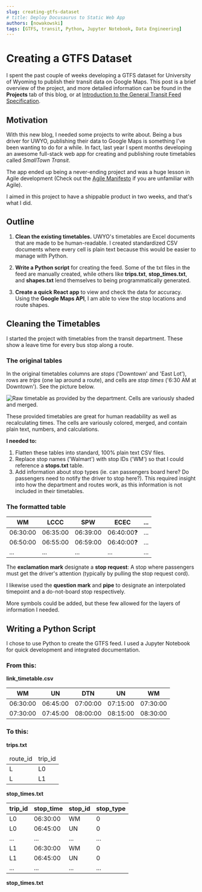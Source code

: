 ```yaml
---
slug: creating-gtfs-dataset
# title: Deploy Docusaurus to Static Web App
authors: [nowakowski]
tags: [GTFS, transit, Python, Jupyter Notebook, Data Engineering]
---
```


# Creating a GTFS Dataset

I spent the past couple of weeks developing a GTFS dataset for University of Wyoming to publish their transit data on Google Maps. This post is a brief overview of the project, and more detailed information can be found in the **Projects** tab of this blog, or at [Introduction to the General Transit Feed Specification](/docs/GTFS/introduction).

## Motivation

With this new blog, I needed some projects to write about. Being a bus driver for UWYO, publishing their data to Google Maps is something I've been wanting to do for a while. In fact, last year I spent months developing an awesome full-stack web app for creating and publishing route timetables called _SmallTown Transit_.

The app ended up being a never-ending project and was a huge lesson in Agile development (Check out the [Agile Manifesto](https://agilemanifesto.org/) if you are unfamiliar with Agile).

I aimed in this project to have a shippable product in two weeks, and that's what I did.

## Outline

1. **Clean the existing timetables.** UWYO's timetables are Excel documents that are made to be human-readable. I created standardized CSV documents where every cell is plain text because this would be easier to manage with Python.

2. **Write a Python script** for creating the feed. Some of the txt files in the feed are manually created, while others like **trips.txt**, **stop_times.txt**, and **shapes.txt** lend themselves to being programmatically generated.

3. **Create a quick React app** to view and check the data for accuracy. Using the **Google Maps API**, I am able to view the stop locations and route shapes.

## Cleaning the Timetables

I started the project with timetables from the transit department. These show a leave time for every bus stop along a route.

### The original tables

In the original timetables columns are _stops_ ('Downtown' and 'East Lot'), rows are _trips_ (one lap around a route), and cells are _stop times_ ('6:30 AM at Downtown'). See the picture below.

![Raw timetable as provided by the department. Cells are variously shaded and merged.](./media/raw-timetables.png)

These provided timetables are great for human readability as well as recalculating times. The cells are variously colored, merged, and contain plain text, numbers, and calculations.

**I needed to:**

1. Flatten these tables into standard, 100% plain text CSV files.
2. Replace stop names ('Walmart') with stop IDs ('WM') so that I could reference a **stops.txt** table.
3. Add information about stop types (ie. can passengers board here? Do passengers need to notify the driver to stop here?). This required insight into how the department and routes work, as this information is not included in their timetables.

### The formatted table

<table>
  <thead>
    <tr>
      <th>WM</th>
      <th>LCCC</th>
      <th>SPW</th>
      <th>ECEC</th>
      <th>...</th>
    </tr>
  </thead>
  <tbody>
    <tr>
      <td>06:30:00</td>
      <td>06:35:00</td>
      <td>06:39:00</td>
      <td>
        06:40:00<b>?</b>
      </td>
      <td>...</td>
    </tr>
    <tr>
      <td>06:50:00</td>
      <td>06:55:00</td>
      <td>06:59:00</td>
      <td>
        06:40:00<b>?</b>
      </td>
      <td>...</td>
    </tr>
    <tr>
      <td>...</td>
      <td>...</td>
      <td>...</td>
      <td>...</td>
      <td>...</td>
    </tr>
  </tbody>
</table>

The **exclamation mark** designate a **stop request**: A stop where passengers must get the driver's attention (typically by pulling the stop request cord).

I likewise used the **question mark** and **pipe** to designate an interpolated timepoint and a do-not-board stop respectively.

More symbols could be added, but these few allowed for the layers of information I needed.

## Writing a Python Script

I chose to use Python to create the GTFS feed. I used a Jupyter Notebook for quick development and integrated documentation.

### From this:

**link_timetable.csv**

<table>
  <thead>
    <tr>
      <th>WM</th>
      <th>UN</th>
      <th>DTN</th>
      <th>UN</th>
      <th>WM</th>
    </tr>
  </thead>
  <tbody>
    <tr>
      <td>06:30:00</td>
      <td>06:45:00</td>
      <td>07:00:00</td>
      <td>07:15:00</td>
      <td>07:30:00</td>
    </tr>
    <tr>
      <td>07:30:00</td>
      <td>07:45:00</td>
      <td>08:00:00</td>
      <td>08:15:00</td>
      <td>08:30:00</td>
    </tr>
  </tbody>
</table>

### To this:

<div className="container">
  <div className="row">
    <section style={{ marginRight: '3rem' }}>
      <b>trips.txt</b>
      <table>
        <thead>
          <tr>
            <td>route_id</td>
            <td>trip_id</td>
          </tr>
        </thead>
        <tbody>
          <tr>
            <td>L</td>
            <td>L0</td>
          </tr>
          <tr>
            <td>L</td>
            <td>L1</td>
          </tr>
        </tbody>
      </table>
    </section>
    <section>
      <b>stop_times.txt</b>
      <table>
        <thead>
          <tr>
            <th>trip_id</th>
            <th>stop_time</th>
            <th>stop_id</th>
            <th>stop_type</th>
          </tr>
        </thead>
        <tbody>
          <tr>
            <td>L0</td>
            <td>06:30:00</td>
            <td>WM</td>
            <td>0</td>
          </tr>
          <tr>
            <td>L0</td>
            <td>06:45:00</td>
            <td>UN</td>
            <td>0</td>
          </tr>
          <tr>
            <td>...</td>
            <td>...</td>
            <td>...</td>
            <td>...</td>
          </tr>
          <tr>
            <td>L1</td>
            <td>06:30:00</td>
            <td>WM</td>
            <td>0</td>
          </tr>
          <tr>
            <td>L1</td>
            <td>06:45:00</td>
            <td>UN</td>
            <td>0</td>
          </tr>
          <tr>
            <td>...</td>
            <td>...</td>
            <td>...</td>
            <td>...</td>
          </tr>
        </tbody>
      </table>
    </section>
  </div>
</div>

**stop_times.txt**
